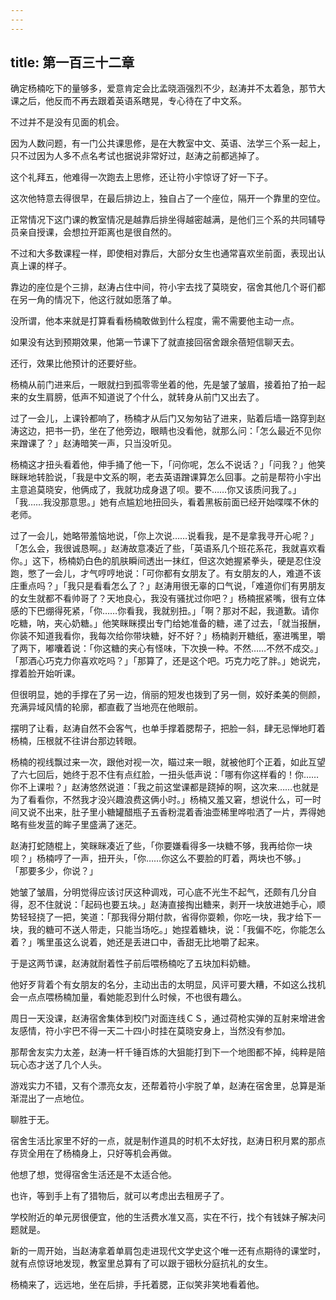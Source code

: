```yaml
---
---
---
```

title: 第一百三十二章
---




确定杨楠吃下的量够多，爱意肯定会比孟晓涵强烈不少，赵涛并不太着急，那节大课之后，他反而不再去跟着英语系瞎晃，专心待在了中文系。

不过并不是没有见面的机会。

因为人数问题，有一门公共课思修，是在大教室中文、英语、法学三个系一起上，只不过因为人多不点名考试也据说非常好过，赵涛之前都逃掉了。

这个礼拜五，他难得一次跑去上思修，还让符小宇惊讶了好一下子。

这次他特意去得很早，在最后排边上，独自占了一个座位，隔开一个靠里的空位。

正常情况下这门课的教室情况是越靠后排坐得越密越满，是他们三个系的共同辅导员亲自授课，会想拉开距离也是很自然的。

不过和大多数课程一样，即使相对靠后，大部分女生也通常喜欢坐前面，表现出认真上课的样子。

靠边的座位是个三排，赵涛占住中间，符小宇去找了莫晓安，宿舍其他几个哥们都在另一角的情况下，他这行就如愿落了单。

没所谓，他本来就是打算看看杨楠敢做到什么程度，需不需要他主动一点。

如果没有达到预期效果，他第一节课下了就直接回宿舍跟余蓓短信聊天去。

还行，效果比他预计的还要好些。

杨楠从前门进来后，一眼就扫到孤零零坐着的他，先是皱了皱眉，接着拍了拍一起来的女生肩膀，低声不知道说了个什么，就转身从前门又出去了。

过了一会儿，上课铃都响了，杨楠才从后门又匆匆钻了进来，贴着后墙一路穿到赵涛这边，把书一扔，坐在了他旁边，眼睛也没看他，就那么问：「怎么最近不见你来蹭课了？」赵涛暗笑一声，只当没听见。

杨楠这才扭头看着他，伸手捅了他一下，「问你呢，怎么不说话？」「问我？」他笑眯眯地转脸说，「我是中文系的啊，老去英语蹭课算怎么回事。之前是帮符小宇出主意追莫晓安，他俩成了，我就功成身退了呗。要不……你又该质问我了。」「我……我没那意思。」她有点尴尬地扭回头，看着黑板前面已经开始喋喋不休的老师。

过了一会儿，她略带羞恼地说，「你上次说……说看我，是不是拿我寻开心呢？」「怎么会，我很诚恳啊。」赵涛故意凑近了些，「英语系几个班花系花，我就喜欢看你。」这下，杨楠奶白色的肌肤瞬间透出一抹红，但这次她握紧拳头，硬是忍住没跑，憋了一会儿，才气哼哼地说：「可你都有女朋友了。有女朋友的人，难道不该庄重点吗？」「我只是看看怎么了？」赵涛用很无辜的口气说，「难道你们有男朋友的女生就都不看帅哥了？天地良心，我没有骚扰过你吧？」杨楠抿紧嘴，很有立体感的下巴绷得死紧，「你……你看我，我就别扭。」「啊？那对不起，我道歉。请你吃糖，呐，夹心奶糖。」他笑眯眯摸出专门给她准备的糖，递了过去，「就当报酬，你装不知道我看你，我每次给你带块糖，好不好？」杨楠剥开糖纸，塞进嘴里，嚼了两下，嘟囔着说：「你这糖的夹心有怪味，下次换一种。不然……不然不成交。」「那酒心巧克力你喜欢吃吗？」「那算了，还是这个吧。巧克力吃了胖。」她说完，撑着脸开始听课。

但很明显，她的手撑在了另一边，俏丽的短发也拨到了另一侧，姣好柔美的侧颜，充满异域风情的轮廓，都直截了当地亮在他眼前。

摆明了让看，赵涛自然不会客气，也单手撑着腮帮子，把脸一斜，肆无忌惮地盯着杨楠，压根就不往讲台那边转眼。

杨楠的视线飘过来一次，跟他对视一次，瞄过来一眼，就被他盯个正着，如此互望了六七回后，她终于忍不住有点红脸，一扭头低声说：「哪有你这样看的！你……你不上课啦？」赵涛悠然说道：「我之前这堂课都是跷掉的啊，这次来……也就是为了看看你，不然我才没兴趣浪费这俩小时。」杨楠又羞又窘，想说什么，可一时间又说不出来，肚子里小糖罐醋瓶子五香粉混着香油壶稀里哗啦洒了一片，弄得她略有些发蓝的眸子里盛满了迷茫。

赵涛打蛇随棍上，笑眯眯凑近了些，「你要嫌看得多一块糖不够，我再给你一块呗？」杨楠哼了一声，扭开头，「你……你这么不要脸的盯着，两块也不够。」　　「那要多少，你说？」

她皱了皱眉，分明觉得应该讨厌这种调戏，可心底不光生不起气，还颇有几分自得，忍不住就说：「起码也要五块。」赵涛直接掏出糖来，剥开一块放进她手心，顺势轻轻挠了一把，笑道：「那我得分期付款，省得你耍赖，你吃一块，我才给下一块，我的糖可不送人带走，只能当场吃。」她捏着糖块，说：「我偏不吃，你能怎么着？」嘴里虽这么说着，她还是丢进口中，香甜无比地嚼了起来。

于是这两节课，赵涛就耐着性子前后喂杨楠吃了五块加料奶糖。

他好歹背着个有女朋友的名分，主动出击的太明显，风评可要大糟，不如这么找机会一点点喂杨楠加量，看她能忍到什么时候，不也很有趣么。

周日一天没课，赵涛宿舍集体到校门对面连线ＣＳ，通过荷枪实弹的互射来增进舍友感情，符小宇巴不得一天二十四小时挂在莫晓安身上，当然没有参加。

那帮舍友实力太差，赵涛一杆千锤百炼的大狙能打到下一个地图都不掉，纯粹是陪玩心态才送了几个人头。

游戏实力不错，又有个漂亮女友，还帮着符小宇脱了单，赵涛在宿舍里，总算是渐渐混出了一点地位。

聊胜于无。

宿舍生活比家里不好的一点，就是制作道具的时机不太好找，赵涛日积月累的那点存货全用在了杨楠身上，只好等机会再做。

他想了想，觉得宿舍生活还是不太适合他。

也许，等到手上有了猎物后，就可以考虑出去租房子了。

学校附近的单元房很便宜，他的生活费水准又高，实在不行，找个有钱妹子解决问题就是。

新的一周开始，当赵涛拿着单肩包走进现代文学史这个唯一还有点期待的课堂时，就有点惊讶地发现，教室里总算有了可以跟于钿秋分庭抗礼的女生。

杨楠来了，远远地，坐在后排，手托着腮，正似笑非笑地看着他。